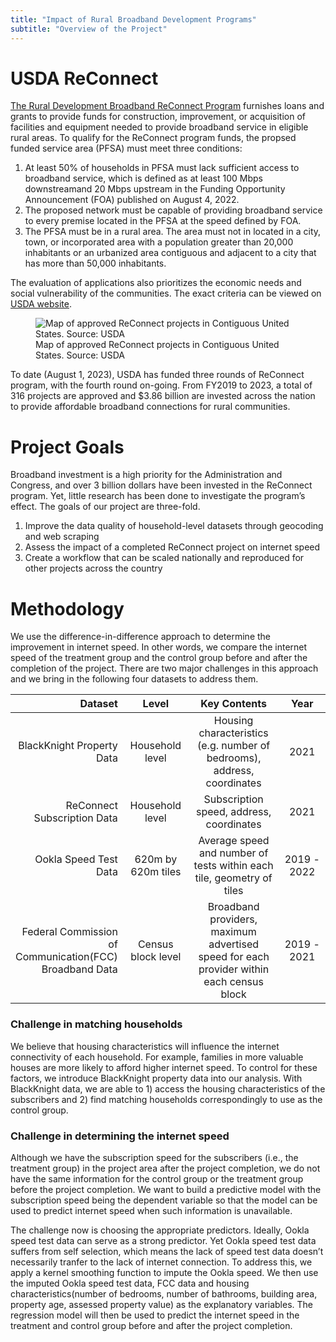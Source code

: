 ```yaml
---
title: "Impact of Rural Broadband Development Programs"
subtitle: "Overview of the Project"
---
```


# USDA ReConnect

[The Rural Development Broadband ReConnect Program](https://www.usda.gov/reconnect) furnishes loans and grants to provide funds for construction, improvement, or acquisition of facilities and equipment needed to provide broadband service in eligible rural areas. To qualify for the ReConnect program funds, the propsed funded service area (PFSA) must meet three conditions:

1. At least 50% of households in PFSA must lack sufficient access to broadband service, which is defined as at least 100 Mbps downstreamand 20 Mbps upstream in the Funding Opportunity Announcement (FOA) published on August 4, 2022.
2. The proposed network must be capable of providing broadband service to every premise located in the PFSA at the speed defined by FOA.
3. The PFSA must be in a rural area. The area must not in located in a city, town, or incorporated area with a population greater than 20,000 inhabitants or an urbanized area contiguous and adjacent to a city that has more than 50,000 inhabitants.

The evaluation of applications also prioritizes the economic needs and social vulnerability of the communities. The exact criteria can be viewed on [USDA website](https://www.usda.gov/reconnect/evaluation-criteria).

![Map of approved ReConnect projects in Contiguous United States. Source: USDA](img/reconnect_map.png)

To date (August 1, 2023), USDA has funded three rounds of ReConnect program, with the fourth round on-going. From FY2019 to 2023, a total of 316 projects are approved and $3.86 billion are invested across the nation to provide affordable broadband connections for rural communities.

# Project Goals

Broadband investment is a high priority for the Administration and Congress, and over 3 billion dollars have been invested in the ReConnect program. Yet, little research has been done to investigate the program's effect. The goals of our project are three-fold.

1. Improve the data quality of household-level datasets through geocoding and web scraping
2. Assess the impact of a completed ReConnect project on internet speed
3. Create a workflow that can be scaled nationally and reproduced for other projects across the country

# Methodology

We use the difference-in-difference approach to determine the improvement in internet speed. In other words, we compare the internet speed of the treatment group and the control group before and after the completion of the project. There are two major challenges in this approach and we bring in the following four datasets to address them. 

|    Dataset  |      Level        |      Key Contents       | Year |
|------------:|:-----------------:|:--------------------------:|:---------------:|
| BlackKnight Property Data |  Household level  | Housing characteristics (e.g. number of bedrooms), address, coordinates |  2021 |
| ReConnect Subscription Data | Household level | Subscription speed, address, coordinates |  2021 | 
| Ookla Speed Test Data |    620m by 620m tiles     |    Average speed and number of tests within each tile, geometry of tiles     |    2019 - 2022 | 
| Federal Commission of Communication(FCC) Broadband Data |        Census block level       |   Broadband providers, maximum advertised speed for each provider within each census block     |    2019 - 2021 |

### Challenge in matching households
We believe that housing characteristics will influence the internet connectivity of each household. For example, families in more valuable houses are more likely to afford higher internet speed. To control for these factors, we introduce BlackKnight property data into our analysis. With BlackKnight data, we are able to 1) access the housing characteristics of the subscribers and 2) find matching households correspondingly to use as the control group.

### Challenge in determining the internet speed
Although we have the subscription speed for the subscribers (i.e., the treatment group) in the project area after the project completion, we do not have the same information for the control group or the treatment group before the project completion. We want to build a predictive model with the subscription speed being the dependent variable so that the model can be used to predict internet speed when such information is unavailable. 

The challenge now is choosing the appropriate predictors. Ideally, Ookla speed test data can serve as a strong predictor. Yet Ookla speed test data suffers from self selection, which means the lack of speed test data doesn't necessarily tranfer to the lack of internet connection. To address this, we apply a kernel smoothing function to impute the Ookla speed. We then use the imputed Ookla speed test data, FCC data and housing characteristics(number of bedrooms, number of bathrooms, building area, property age, assessed property value) as the explanatory variables. The regression model will then be used to predict the internet speed in the treatment and control group before and after the project completion.


